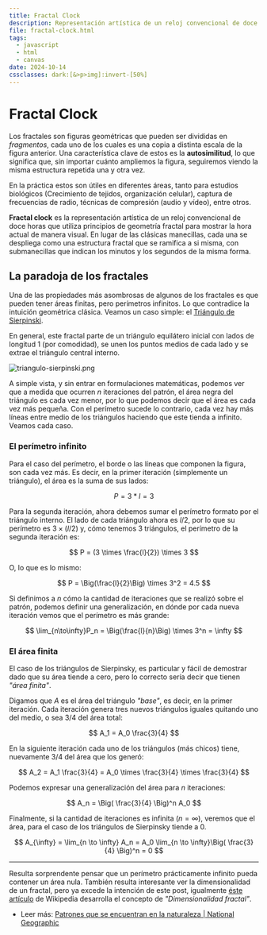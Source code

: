 ---
title: Fractal Clock
description: Representación artística de un reloj convencional de doce horas que utiliza principios de geometría fractal para mostrar la hora actual de manera visual.
file: fractal-clock.html
tags:
  - javascript
  - html
  - canvas
date: 2024-10-14
cssclasses: dark:[&>p>img]:invert-[50%]
---

# Fractal Clock

Los fractales son figuras geométricas que pueden ser divididas en _fragmentos_, cada uno de los cuales es una copia a distinta escala de la figura anterior. Una característica clave de estos es la **autosimilitud**, lo que significa que, sin importar cuánto ampliemos la figura, seguiremos viendo la misma estructura repetida una y otra vez.

En la práctica estos son útiles en diferentes áreas, tanto para estudios biológicos (Crecimiento de tejidos, organización celular), captura de frecuencias de radio, técnicas de compresión (audio y vídeo), entre otros.

**Fractal clock** es la representación artística de un reloj convencional de doce horas que utiliza principios de geometría fractal para mostrar la hora actual de manera visual. En lugar de las clásicas manecillas, cada una se despliega como una estructura fractal que se ramifica a si misma, con submanecillas que indican los minutos y los segundos de la misma forma.

## La paradoja de los fractales

Una de las propiedades más asombrosas de algunos de los fractales es que pueden tener áreas finitas, pero perímetros infinitos. Lo que contradice la intuición geométrica clásica. Veamos un caso simple: el [Triángulo de Sierpinski](https://es.wikipedia.org/wiki/Tri%C3%A1ngulo_de_Sierpinski).

En general, este fractal parte de un triángulo equilátero inicial con lados de longitud 1 (por comodidad), se unen los puntos medios de cada lado y se extrae el triángulo central interno.

![triangulo-sierpinski.png](/images/triangulo-sierpinski.png)

A simple vista, y sin entrar en formulaciones matemáticas, podemos ver que a medida que ocurren $n$ iteraciones del patrón, el área negra del triángulo es cada vez menor, por lo que podemos decir que el área es cada vez más pequeña. Con el perímetro sucede lo contrario, cada vez hay más líneas entre medio de los triángulos haciendo que este tienda a infinito. Veamos cada caso.

### El perímetro infinito

Para el caso del perímetro, el borde o las líneas que componen la figura, son cada vez más. Es decir, en la primer iteración (simplemente un triángulo), el área es la suma de sus lados:

$$
P = 3*l = 3
$$

Para la segunda iteración, ahora debemos sumar el perímetro formato por el triángulo interno. El lado de cada triángulo ahora es $l/2$, por lo que su perímetro es $3 \times (l/2)$ y, cómo tenemos 3 triángulos, el perímetro de la segunda iteración es:

$$
P = (3 \times \frac{l}{2}) \times 3
$$

O, lo que es lo mismo:

$$
P = \Big(\frac{l}{2}\Big) \times 3^2 = 4.5
$$

Si definimos a $n$ cómo la cantidad de iteraciones que se realizó sobre el patrón, podemos definir una generalización, en dónde por cada nueva iteración vemos que el perímetro es más grande:

$$
\lim_{n\to\infty}P_n = \Big(\frac{l}{n}\Big) \times 3^n = \infty
$$

### El área finita

El caso de los triángulos de Sierpinsky, es particular y fácil de demostrar dado que su área tiende a cero, pero lo correcto sería decir que tienen _"área finita"_.

Digamos que $A$ es el área del triángulo _"base"_, es decir, en la primer iteración. Cada iteración genera tres nuevos triángulos iguales quitando uno del medio, o sea $3/4$ del área total:

$$
A_1 = A_0 \frac{3}{4}
$$

En la siguiente iteración cada uno de los triángulos (más chicos) tiene, nuevamente $3/4$ del área que los generó:

$$
A_2 = A_1 \frac{3}{4}
= A_0 \times \frac{3}{4} \times \frac{3}{4}
$$

Podemos expresar una generalización del área para $n$ iteraciones:

$$
A_n = \Big( \frac{3}{4} \Big)^n A_0
$$

Finalmente, si la cantidad de iteraciones es infinita ($n =  \infty$), veremos que el área, para el caso de los triángulos de Sierpinsky tiende a 0.

$$
A_{\infty} = \lim_{n \to \infty} A_n
= A_0 \lim_{n \to \infty}\Big( \frac{3}{4} \Big)^n
= 0
$$

---

Resulta sorprendente pensar que un perímetro prácticamente infinito pueda contener un área nula. También resulta interesante ver la dimensionalidad de un fractal, pero ya excede la intención de este post, igualmente [éste artículo](https://es.wikipedia.org/wiki/Dimensi%C3%B3n_fractal) de Wikipedia desarrolla el concepto de _"Dimensionalidad fractal"_.

- Leer más: [Patrones que se encuentran en la naturaleza | National Geographic](https://www.nationalgeographic.com.es/ciencia/fractales-patrones-que-se-encuentran-naturaleza_20807)
